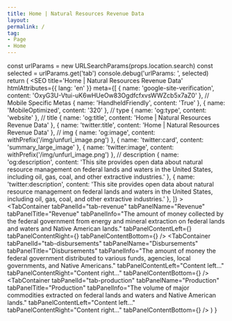 ```yaml
---
title: Home | Natural Resources Revenue Data
layout: 
permalink: /
tag:
- Page
- Home
---
```





  const urlParams = new URLSearchParams(props.location.search)
  const selected = urlParams.get('tab')
  console.debug('urlParams: ', selected)
  return (
    <Fragment>
      <SEO
        title='Home | Natural Resources Revenue Data'
        htmlAttributes={{ lang: 'en' }}
        meta={[
          { name: 'google-site-verification', content: 'OxyG3U-Vtui-uK6wHUeOw83OgdfcfxvsWWZcb5x7aZ0' },
          // Mobile Specific Metas
          { name: 'HandheldFriendly', content: 'True' },
          { name: 'MobileOptimized', content: '320' },
          // type
          { name: 'og:type', content: 'website' },
          // title
          { name: 'og:title', content: 'Home | Natural Resources Revenue Data' },
          { name: 'twitter:title', content: 'Home | Natural Resources Revenue Data' },
          // img
          { name: 'og:image', content: withPrefix('/img/unfurl_image.png') },
          { name: 'twitter:card', content: 'summary_large_image' },
          { name: 'twitter:image', content: withPrefix('/img/unfurl_image.png') },
          // description
          { name: 'og:description', content: 'This site provides open data about natural resource management on federal lands and waters in the United States, including oil, gas, coal, and other extractive industries.' },
          { name: 'twitter:description', content: 'This site provides open data about natural resource management on federal lands and waters in the United States, including oil, gas, coal, and other extractive industries.' },
        ]}
      ></SEO>
      <HomeHero />
      <Tabordion selected={selected}>
        <Tab 
          tabId='tab-revenue' 
          tabName='Revenue' 
          tabIndex={0}>
          <TabContainer
            tabPanelId="tab-revenue"
            tabPanelName="Revenue"
            tabPanelTitle="Revenue"
            tabPanelInfo="The amount of money collected by the federal government from energy and mineral extraction on federal lands and waters and Native American lands."
            tabPanelContentLeft={<TotalRevenue />}
            tabPanelContentRight={<RevenueTrends />}
            tabPanelContentBottom={<ExploreRevenue />}
          />
        </Tab>
        <Tab 
          tabId='tab-disbursements' 
          tabName='Disbursements' 
          tabIndex={1}>
          <TabContainer
            tabPanelId="tab-disbursements"
            tabPanelName="Disbursements"
            tabPanelTitle="Disbursements"
            tabPanelInfo="The amount of money the federal government distributed to various funds, agencies, local governments, and Native Americans."
            tabPanelContentLeft="Content left..."
            tabPanelContentRight="Content right..."
            tabPanelContentBottom={<ExploreDisbursements />}
          />
        </Tab>
        <Tab 
          tabId='tab-production' 
          tabName='Production' 
          tabIndex={2}>
          <TabContainer
            tabPanelId="tab-production"
            tabPanelName="Production"
            tabPanelTitle="Production"
            tabPanelInfo="The volume of major commodities extracted on federal lands and waters and Native American lands."
            tabPanelContentLeft="Content left..."
            tabPanelContentRight="Content right..."
            tabPanelContentBottom={<ExploreProduction />}
          />
        </Tab>
      </Tabordion>
      <WhatsNew />
    </Fragment>
  )
}

